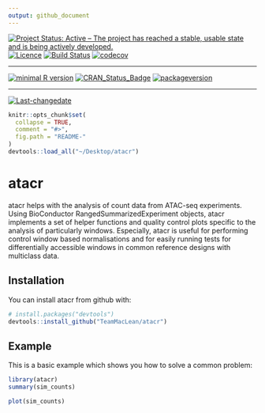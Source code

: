 ```yaml
---
output: github_document
---
```

[![Project Status: Active – The project has reached a stable, usable state and is being actively developed.](http://www.repostatus.org/badges/latest/active.svg)](http://www.repostatus.org/#active)
[![Licence](https://img.shields.io/badge/licence-GPL--3-blue.svg)](https://www.gnu.org/licenses/gpl-3.0.en.html)
[![Build Status](https://travis-ci.org/TeamMacLean/atacr.svg?branch=master)](https://travis-ci.org/TeamMacLean/atacr)
[![codecov](https://codecov.io/gh/TeamMacLean/atacr/branch/master/graph/badge.svg)](https://codecov.io/gh/TeamMacLean/atacr)
 
---
 
[![minimal R version](https://img.shields.io/badge/R%3E%3D-3.0.0-6666ff.svg)](https://cran.r-project.org/)
[![CRAN_Status_Badge](http://www.r-pkg.org/badges/version/atacr)](https://cran.r-project.org/package=atacr)
[![packageversion](https://img.shields.io/badge/Package%20version-0.2.0-orange.svg?style=flat-square)](commits/master)
 
---
 
[![Last-changedate](https://img.shields.io/badge/last%20change-`r gsub('-', '--', Sys.Date())`-yellowgreen.svg)](/commits/master)

<!-- README.md is generated from README.Rmd. Please edit that file -->

```r
knitr::opts_chunk$set(
  collapse = TRUE,
  comment = "#>",
  fig.path = "README-"
)
devtools::load_all("~/Desktop/atacr")

```

# atacr

atacr helps with the analysis of count data from ATAC-seq experiments. Using BioConductor RangedSummarizedExperiment objects, atacr implements a set of helper functions and quality control plots specific to the analysis of particularly windows. Especially, atacr is useful for performing control window based normalisations and for easily running tests for differentially accessible windows in common reference designs with multiclass data.

## Installation

You can install atacr from github with:

```r
# install.packages("devtools")
devtools::install_github("TeamMacLean/atacr")
```



## Example

This is a basic example which shows you how to solve a common problem:

```r
library(atacr)
summary(sim_counts)
```

```r
plot(sim_counts)
```
